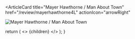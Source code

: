 <ArticleCard
  title="Mayer Hawthorne / Man About Town"
  href="/review/mayerhawthorne4L"
  actionIcon="arrowRight"
>

![Mayer Hawthorne / Man About Town](../../images/cd/mayerhawthorne4L.jpg)

</ArticleCard>

  return (
    <>
      {children}
    </>
  );
}